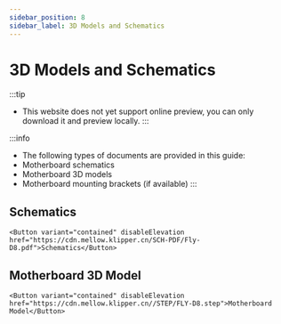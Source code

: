 ```yaml
---
sidebar_position: 8
sidebar_label: 3D Models and Schematics
---
```



# 3D Models and Schematics


:::tip
* This website does not yet support online preview, you can only download it and preview locally.
:::

:::info
* The following types of documents are provided in this guide:
* Motherboard schematics
* Motherboard 3D models
* Motherboard mounting brackets (if available)
:::

## Schematics

    <Button variant="contained" disableElevation href="https://cdn.mellow.klipper.cn/SCH-PDF/Fly-D8.pdf">Schematics</Button>


## Motherboard 3D Model

    <Button variant="contained" disableElevation href="https://cdn.mellow.klipper.cn//STEP/FLY-D8.step">Motherboard Model</Button>